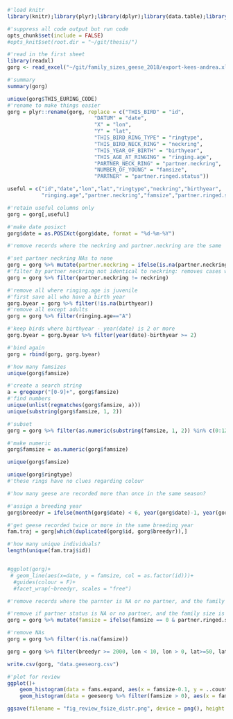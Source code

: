
```r
#'load knitr
library(knitr);library(plyr);library(dplyr);library(data.table);library(purrr);library(ggplot2);library(readxl)

#'suppress all code output but run code
opts_chunk$set(include = FALSE)
#opts_knit$set(root.dir = "~/git/thesis/")
```


```r
#'read in the first sheet
library(readxl)
gorg <- read_excel("~/git/family_sizes_geese_2018/export-kees-andrea.xls")

#'summary
summary(gorg)

unique(gorg$THIS_EURING_CODE)
#'rename to make things easier
gorg = plyr::rename(gorg, replace = c("THIS_BIRD" = "id",
                            "DATUM" = "date",
                            "X" = "lon",
                            "Y" = "lat",
                            "THIS_BIRD_RING_TYPE" = "ringtype",
                            "THIS_BIRD_NECK_RING" = "neckring",
                            "THIS_YEAR_OF_BIRTH" = "birthyear",
                            "THIS_AGE_AT_RINGING" = "ringing.age",
                            "PARTNER_NECK_RING" = "partner.neckring",
                            "NUMBER_OF_YOUNG" = "famsize",
                            "PARTNER" = "partner.ringed.status"))

useful = c("id","date","lon","lat","ringtype","neckring","birthyear",
           "ringing.age","partner.neckring","famsize","partner.ringed.status")

#'retain useful columns only
gorg = gorg[,useful]

#'make date posixct
gorg$date = as.POSIXct(gorg$date, format = "%d-%m-%Y")
```

```r
#'remove records where the neckring and partner.neckring are the same

#'set partner neckring NAs to none
gorg = gorg %>% mutate(partner.neckring = ifelse(is.na(partner.neckring), "none", partner.neckring))
#'filter by partner neckring not identical to neckring: removes cases where 
gorg = gorg %>% filter(partner.neckring != neckring)
```

```r
#'remove all where ringing.age is juvenile
#'first save all who have a birth year
gorg.byear = gorg %>% filter(!is.na(birthyear))
#'remove all except adults
gorg = gorg %>% filter(ringing.age=="A")

#'keep birds where birthyear - year(date) is 2 or more
gorg.byear = gorg.byear %>% filter(year(date)-birthyear >= 2)

#'bind again
gorg = rbind(gorg, gorg.byear)
```

```r
#'how many famsizes
unique(gorg$famsize)

#'create a search string
a = gregexpr("[0-9]+", gorg$famsize)
#'find numbers
unique(unlist(regmatches(gorg$famsize, a)))
unique(substring(gorg$famsize, 1, 2))

#'subset
gorg = gorg %>% filter(as.numeric(substring(famsize, 1, 2)) %in% c(0:12))

#'make numeric
gorg$famsize = as.numeric(gorg$famsize)

unique(gorg$famsize)
```

```r
unique(gorg$ringtype)
#'these rings have no clues regarding colour
```

```r
#'how many geese are recorded more than once in the same season?

#'assign a breeding year 
gorg$breedyr = ifelse(month(gorg$date) < 6, year(gorg$date)-1, year(gorg$date))

#'get geese recorded twice or more in the same breeding year
fam.traj = gorg[which(duplicated(gorg$id, gorg$breedyr)),]

#'how many unique individuals?
length(unique(fam.traj$id))


#ggplot(gorg)+
 # geom_line(aes(x=date, y = famsize, col = as.factor(id)))+
  #guides(colour = F)+
  #facet_wrap(~breedyr, scales = "free")
```

```r
#'remove records where the parnter is NA or no partner, and the family size is 0.

#'remove if partner status is NA or no partner, and the family size is 0
gorg = gorg %>% mutate(famsize = ifelse(famsize == 0 & partner.ringed.status %in% c(NA, "Geen partner") & is.na(partner.neckring), NA, famsize))

#'remove NAs
gorg = gorg %>% filter(!is.na(famsize))
```



```r
gorg = gorg %>% filter(breedyr >= 2000, lon < 10, lon > 0, lat>=50, lat<=54)

write.csv(gorg, "data.geeseorg.csv")
```

```r
#'plot for review
ggplot()+
    geom_histogram(data = fams.expand, aes(x = famsize-0.1, y = ..count../sum(..count..)*100, fill = "Dataset C"), col = "transparent", alpha = 0.7)+
    geom_histogram(data = geeseorg %>% filter(famsize > 0), aes(x = famsize+0.1, y = ..count../sum(..count..)*100, fill = "Dataset D"), col = "transparent", alpha = 0.7)+xlim(0,6)+theme_pub()+labs(list(x = "Family size", y = "% observations", fill= NULL))+scale_fill_brewer(palette = "Dark2")+theme(legend.position = c(0.7,0.7), legend.key = element_blank())

ggsave(filename = "fig_review_fsize_distr.png", device = png(), height = 3)
```

